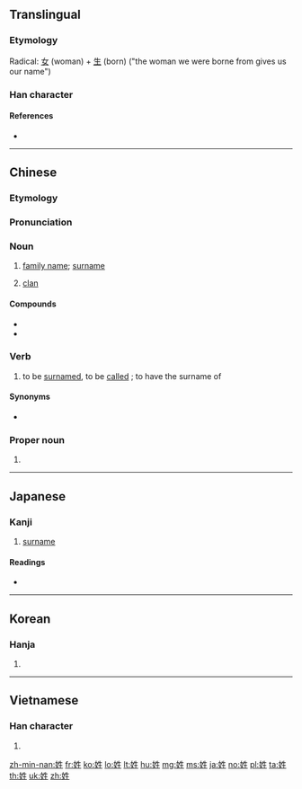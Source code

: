 ==Translingual==
{{stroke order|strokes=8}}
{{stroke order|strokes=8|type=jbw}}

===Etymology===
Radical: [[女]] (woman) + [[生]] (born) ("the woman we were borne from gives us our name")

===Han character===
{{Han char|rn=38|rad=女|as=05|sn=8|four=45410|canj=VHQM|ids=⿰女生}}

====References====
* {{Han ref|kx=0259.050|dkj=06178|dj=0524.090|hdz=21037.120|uh=59D3|ud=22995|bh=A96D|bd=43373}}

----

==Chinese==
{{zh-forms}}

===Etymology===

===Pronunciation===
{{zh-pron
|m=xìng
|ma=y
|c=sing3,seng3
|h=pfs=siang
|mn=sèⁿ/sìⁿ/sèng
|mn_note=sèⁿ, sìⁿ - vernacular; sèng - literary
|w=2xin
|md=sáng
|mc=y
|oc=y
|cat=n,v,pn
}}

===Noun===
{{zh-noun}}

# [[family name]]; [[surname]]
#: {{zh-usex|你 的 姓 怎麼 拼寫？|How do you spell your '''last name'''?}}
# {{label|zh|archaic|sort=xing4}} [[clan]]

====Compounds====
* {{zh-l|姓名}}
* {{zh-l|姓氏}}

===Verb===
{{zh-verb}}

# to be [[surnamed]], to be [[called]] {{qualifier|family name}}; to have the surname of
#: {{zh-usex|您 貴姓？|What is your surname? (formal)}}
#: {{zh-usex|我 姓 ^陳。|My surname is Chen.}}

====Synonyms====
* {{zh-l|叫|to call, to be called}}

===Proper noun===
{{zh-proper noun}}

# {{surname|lang=zh}}

----

==Japanese==

===Kanji===
{{ja-kanji|grade=c|rs=女05}}

# [[surname]]

====Readings====
* {{ja-readings|goon=[[しょう]] (shō)|kanon=[[せい]] (sei)|kun=[[かばね]] (kabane)}}

----

==Korean==

===Hanja===
{{ko-hanja|hangeul=성|rv=seong|mr=sŏng}}

# {{defn|lang=ko|sort=女05}}

----

==Vietnamese==

===Han character===
{{vi-hantu|[[tính]]|rs=女05}}

# {{defn|lang=vi|sort=女05}}

[[zh-min-nan:姓]]
[[fr:姓]]
[[ko:姓]]
[[lo:姓]]
[[lt:姓]]
[[hu:姓]]
[[mg:姓]]
[[ms:姓]]
[[ja:姓]]
[[no:姓]]
[[pl:姓]]
[[ta:姓]]
[[th:姓]]
[[uk:姓]]
[[zh:姓]]